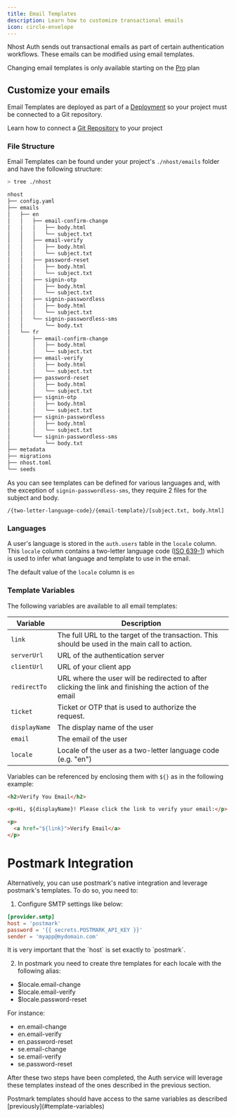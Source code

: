 ```yaml
---
title: Email Templates
description: Learn how to customize transactional emails
icon: circle-envelope
---
```


Nhost Auth sends out transactional emails as part of certain authentication workflows. These emails can be modified using email templates.

<Info>Changing email templates is only available starting on the [Pro](https://nhost.io/pricing) plan</Info>

## Customize your emails

Email Templates are deployed as part of a [Deployment](/platform/cloud/deployments) so your project must be connected to a Git repository.

<Check>Learn how to connect a [Git Repository](/platform/git) to your project</Check>

### File Structure

Email Templates can be found under your project's `./nhost/emails` folder and have the following structure:

```bash Terminal
> tree ./nhost

nhost
├── config.yaml
├── emails
│   ├── en
│   │   ├── email-confirm-change
│   │   │   ├── body.html
│   │   │   └── subject.txt
│   │   ├── email-verify
│   │   │   ├── body.html
│   │   │   └── subject.txt
│   │   ├── password-reset
│   │   │   ├── body.html
│   │   │   └── subject.txt
│   │   ├── signin-otp
│   │   │   ├── body.html
│   │   │   └── subject.txt
│   │   ├── signin-passwordless
│   │   │   ├── body.html
│   │   │   └── subject.txt
│   │   └── signin-passwordless-sms
│   │       └── body.txt
│   └── fr
│       ├── email-confirm-change
│       │   ├── body.html
│       │   └── subject.txt
│       ├── email-verify
│       │   ├── body.html
│       │   └── subject.txt
│       ├── password-reset
│       │   ├── body.html
│       │   └── subject.txt
│       ├── signin-otp
│       │   ├── body.html
│       │   └── subject.txt
│       ├── signin-passwordless
│       │   ├── body.html
│       │   └── subject.txt
│       └── signin-passwordless-sms
│           └── body.txt
├── metadata
├── migrations
├── nhost.toml
└── seeds
```

As you can see templates can be defined for various languages and, with the exception of `signin-passwordless-sms`, they require 2 files for the subject and body.

```
/{two-letter-language-code}/{email-template}/[subject.txt, body.html]
```

### Languages

A user's language is stored in the `auth.users` table in the `locale` column. This `locale` column contains a two-letter language code ([ISO 639-1](https://en.wikipedia.org/wiki/List_of_ISO_639-1_codes)) which is used to infer what language and template to use in the email.

<Info>The default value of the `locale` column is `en`</Info>

### Template Variables

The following variables are available to all email templates:

| Variable      | Description                                                                                                                        |
| -----------   | ---------------------------------------------------------------------------------------------------------------------------------- |
| `link`        | The full URL to the target of the transaction. This should be used in the main call to action. 				     |
| `serverUrl`   | URL of the authentication server                                                                                                   |
| `clientUrl`   | URL of your client app                                                                                                             |
| `redirectTo`  | URL where the user will be redirected to after clicking the link and finishing the action of the email                             |
| `ticket`      | Ticket or OTP that is used to authorize the request.                                                                                  |
| `displayName` | The display name of the user                                                                                                      |
| `email`       | The email of the user                                                                                                             |
| `locale`      | Locale of the user as a two-letter language code (e.g. "en")                                                                       |

Variables can be referenced by enclosing them with `${}` as in the following example:

```html
<h2>Verify You Email</h2>

<p>Hi, ${displayName}! Please click the link to verify your email:</p>

<p>
  <a href="${link}">Verify Email</a>
</p>
```

# Postmark Integration

Alternatively, you can use postmark's native integration and leverage postmark's templates. To do so, you need to:

1. Configure SMTP settings like below:

```toml
[provider.smtp]
host = 'postmark'
password = '{{ secrets.POSTMARK_API_KEY }}'
sender = 'myapp@mydomain.com'
```

<Warning>
It is very important that the `host` is set exactly to `postmark`.
</Warning>

2. In postmark you need to create thre templates for each locale with the following alias:

- $locale.email-change
- $locale.email-verify
- $locale.password-reset

For instance:

- en.email-change
- en.email-verify
- en.password-reset
- se.email-change
- se.email-verify
- se.password-reset

After these two steps have been completed, the Auth service will leverage these templates instead of the ones described in the previous section.

<Note>
Postmark templates should have access to the same variables as described [previously](#template-variables)
</Note>
